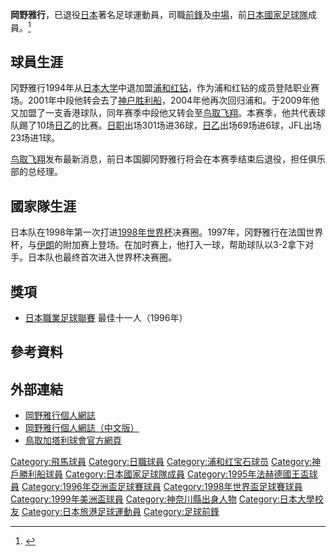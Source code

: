 {{Infobox football biography
| name        = 岡野雅行 <br> Masayuki Okano
| image       = 
| image_size  =
| fullname    = 岡野雅行 
| nickname    = 野人
| birth_date  = {{birth date and age|1972|7|25}}
| birth_place = {{JPN}}[[神奈川縣|神奈川縣]][[橫濱市|橫濱市]]
| height      = {{height|m=1.75}}
| position    = [[前鋒_(足球)|前鋒]]、[[中場|中場]]
| currentclub = 已退役
| clubnumber  = 
| youthyears1 = 1991–1993
| youthclubs1 = [[日本大學|日本大學]]
| years1 = 1994–2001
| clubs1 = [[浦和紅鑽|浦和紅鑽]]
| caps1  = 211
| goals1 = 36
| years2 = 2001–2002
| clubs2 = → [[神戶勝利船|神戶勝利船]] (外借)
| caps2  = 35
| goals2 = 4
| years3 = 2003
| clubs3 = [[神戶勝利船|神戶勝利船]]
| caps3  = 23
| goals3 = 0
| years4 = 2004–2008
| clubs4 = [[浦和紅鑽|浦和紅鑽]]
| caps4  = 58
| goals4 = 2
| years5 = 2009
| clubs5 = [[天水圍飛馬|天水圍飛馬]]
| caps5  = 9
| goals5 = 1
| years6 = 2009–2013
| clubs6 = [[鳥取飛翔|鳥取飛翔]]
| caps6  = 66
| goals6 = 1
| nationalyears1 = 1995–1999
| nationalteam1  = [[日本國家足球隊|日本]]
| nationalcaps1  = 25
| nationalgoals1 = 2
| pcupdate = 2013年12月31日
| ntupdate = 1999年7月5日
}}
{{japanese|japanese=岡野雅行|kana=おかの まさゆき|romaji=Okano Masayuki}}

'''岡野雅行'''{{BD|1972年|7月25日}}，已退役[[日本|日本]]著名足球運動員，司職[[前鋒_(足球)|前鋒]]及[[中場|中場]]，前[[日本國家足球隊|日本國家足球隊]]成員。<ref name="JNFTD">{{Cite web |url=http://www.jfootball-db.com/en/players/okano_masayuki.html |title=Japan National Football Team Database |accessdate=2020-09-14 |archive-date=2019-03-27 |archive-url=https://web.archive.org/web/20190327135409/http://www.jfootball-db.com/en/players/okano_masayuki.html |dead-url=yes }}</ref>

==球員生涯==
冈野雅行1994年从[[日本大学|日本大学]]中退加盟[[浦和红钻|浦和红钻]]，作为浦和红钻的成员登陆职业赛场。2001年中段他转会去了[[神户胜利船|神户胜利船]]，2004年他再次回归浦和。于2009年他又加盟了一支香港球队，同年赛季中段他又转会至[[鸟取飞翔|鸟取飞翔]]。本赛季，他共代表球队踢了10场[[日乙|日乙]]的比赛。[[日职|日职]]出场301场进36球，[[日乙|日乙]]出场69场进6球，JFL出场23场进1球。

[[鸟取飞翔|鸟取飞翔]]发布最新消息，前日本国脚冈野雅行将会在本赛季结束后退役，担任俱乐部的总经理。

==國家隊生涯==
日本队在1998年第一次打进[[1998年世界杯|1998年世界杯]]决赛圈。1997年，冈野雅行在法国世界杯，与[[伊朗国家足球队|伊朗]]的附加赛上登场。在加时赛上，他打入一球，帮助球队以3-2拿下对手。日本队也最终首次进入世界杯决赛圈。

==獎項==
* [[日本職業足球聯賽|日本職業足球聯賽]] 最佳十一人（1996年）

==參考資料==
{{reflist}}

==外部連結==
* [https://web.archive.org/web/20090630054633/http://yajin-okano.net/blog/ 岡野雅行個人網誌]
* [http://hk.myblog.yahoo.com/yajin-okano 岡野雅行個人網誌（中文版）] {{Wayback|url=http://hk.myblog.yahoo.com/yajin-okano |date=20090214180650 }}
* [http://www.gainare.net/ 鳥取加塔利球會官方網頁] {{Wayback|url=http://www.gainare.net/ |date=20090802072513 }}

{{1995年法赫德國王盃足球賽日本參賽名單}}
{{1996年亞洲盃足球賽日本參賽名單}}
{{1998年世界盃足球賽日本參賽名單}}
{{1999年美洲盃足球賽日本參賽名單}}

[[Category:飛馬球員|Category:飛馬球員]]
[[Category:日職球員|Category:日職球員]]
[[Category:浦和红宝石球员|Category:浦和红宝石球员]]
[[Category:神戶勝利船球員|Category:神戶勝利船球員]]
[[Category:日本國家足球隊成員|Category:日本國家足球隊成員]]
[[Category:1995年法赫德國王盃球員|Category:1995年法赫德國王盃球員]]
[[Category:1996年亞洲盃足球賽球員|Category:1996年亞洲盃足球賽球員]]
[[Category:1998年世界盃足球賽球員|Category:1998年世界盃足球賽球員]]
[[Category:1999年美洲盃球員|Category:1999年美洲盃球員]]
[[Category:神奈川縣出身人物|Category:神奈川縣出身人物]]
[[Category:日本大學校友|Category:日本大學校友]]
[[Category:日本旅港足球運動員|Category:日本旅港足球運動員]]
[[Category:足球前鋒|Category:足球前鋒]]